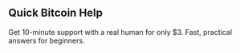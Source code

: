 ## Quick Bitcoin Help
Get 10-minute support with a real human for only $3. Fast, practical answers for beginners.